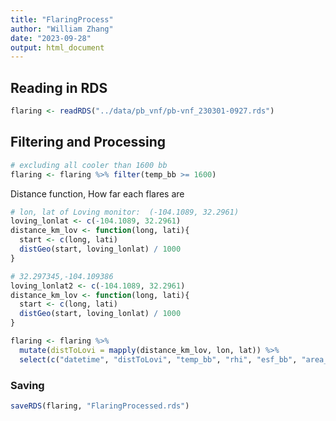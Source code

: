 ```yaml
---
title: "FlaringProcess"
author: "William Zhang"
date: "2023-09-28"
output: html_document
---
```

## Reading in RDS
```r
flaring <- readRDS("../data/pb_vnf/pb-vnf_230301-0927.rds")
```

## Filtering and Processing
```r
# excluding all cooler than 1600 bb
flaring <- flaring %>% filter(temp_bb >= 1600)
```

Distance function, How far each flares are
```r
# lon, lat of Loving monitor:  (-104.1089, 32.2961)
loving_lonlat <- c(-104.1089, 32.2961)
distance_km_lov <- function(long, lati){
  start <- c(long, lati)
  distGeo(start, loving_lonlat) / 1000
}

# 32.297345,-104.109386
loving_lonlat2 <- c(-104.1089, 32.2961)
distance_km_lov <- function(long, lati){
  start <- c(long, lati)
  distGeo(start, loving_lonlat) / 1000
}

flaring <- flaring %>% 
  mutate(distToLovi = mapply(distance_km_lov, lon, lat)) %>% 
  select(c("datetime", "distToLovi", "temp_bb", "rhi", "esf_bb", "area_bb", "lon", "lat")) 
```

### Saving
```r
saveRDS(flaring, "FlaringProcessed.rds")
```





